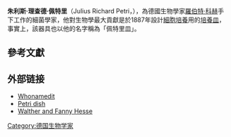 {{Infobox scientist
|name              = 朱利斯·理查德·佩特里
|image             = Julius Richard Petri.jpg
|image_size        = 
|caption           = 
|birth_date        = {{birth date|1852|5|31}}<ref>{{cite news|title=Julius Richard Petri: Google Doodle honours Petri dish inventor|url=http://www.theguardian.com/technology/2013/may/31/google-doodle-julius-richard-petri-dish-inventor|publisher=The Guardian|date=2013-05-31|accessdate=2014-05-31|archive-date=2014-05-31|archive-url=https://web.archive.org/web/20140531104815/http://www.theguardian.com/technology/2013/may/31/google-doodle-julius-richard-petri-dish-inventor|dead-url=no}}</ref>
|birth_place       = [[普魯士王國|普魯士]][[萊因省|萊因省]][[巴冕城|伍珀塔尔]]（位於今[[德國|德國]][[北萊茵-威斯伐倫州|北萊茵-威斯伐倫州]]）
|death_date        = {{death date and age|1921|12|20|1852|5|31}}
|death_place       = [[魏瑪共和國|德國]][[普魯士邦|普魯士邦]][[薩克森省|薩克森省]][[蔡茨|蔡茨]]（位於今[[薩克森－安哈特州|薩克森－安哈特州]]）
|residence         = [[柏林|柏林]]
|nationality       = {{flag|普魯士王國|1803}}
|ethnicity         = 
|field             = [[细菌学|细菌学]], [[军事医学|军事医学]], [[外科学|外科学]]
<!-- |work_institutions = Kaiserliches Gesundheitsamt, Göbersdorf sanatorium , Museum of Hygiene, Kaiserliches Gesundheitsamt  -->
|citizenship       = 
|author_abbrev_zoo = 
|prizes            = 
|religion          = 
|footnotes         = 
}}

'''朱利斯·理查德·佩特里'''（Julius Richard Petri，{{bd|1852年||1921年||catIdx=P}}），為德國生物學家[[羅伯特·科赫|羅伯特·科赫]]手下工作的細菌學家，他對生物學最大貢獻是於1887年設計[[細胞培養|細胞培養]]用的[[培養皿|培養皿]]，事實上，該器具也以他的名字稱為「佩特里皿」。

==參考文獻==
<references/>
==外部链接==
*[http://www.whonamedit.com/doctor.cfm/1079.html Whonamedit] {{Wayback|url=http://www.whonamedit.com/doctor.cfm/1079.html |date=20190904044218 }}
*[http://www.everything2.com/index.pl?node=petri%20dish Petri dish] {{Wayback|url=http://www.everything2.com/index.pl?node=petri%20dish |date=20160303220206 }}
*[http://highered.mcgraw-hill.com/sites/dl/free/0072320419/20534/hesse.html Walther and Fanny Hesse] {{Wayback|url=http://highered.mcgraw-hill.com/sites/dl/free/0072320419/20534/hesse.html |date=20120614085915 }}

{{Authority control}}

[[Category:德国生物学家|Category:德国生物学家]]

{{德国人物小作品}}